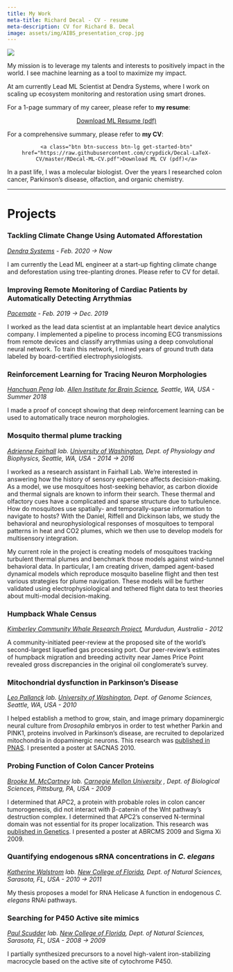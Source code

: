 ```yaml
---
title: My Work 
meta-title: Richard Decal - CV - resume 
meta-description: CV for Richard B. Decal 
image: assets/img/AIBS_presentation_crop.jpg
---
```


![]("assets/img/AIBS_presentation_crop.jpg")

My mission is to leverage my talents and interests to positively impact in the world. 
I see machine learning as a tool to maximize my impact. 

At am currently Lead ML Scientist at Dendra Systems, where I work on scaling up ecosystem monitoring and 
restoration using smart drones.

For a 1-page summary of my career, please refer to **my resume**:

<center>
<div class="get-started-wrap">
  <a class="btn btn-success btn-lg get-started-btn" href="https://raw.githubusercontent.com/crypdick/Decal-LaTeX-CV/master/Richard-Decal-resume.pdf">Download ML Resume (pdf)</a>
</div>
</center>

For a comprehensive summary, please refer to **my CV**:

<center>
<div class="get-started-wrap">
    <a class="btn btn-success btn-lg get-started-btn" href="https://raw.githubusercontent.com/crypdick/Decal-LaTeX-CV/master/RDecal-ML-CV.pdf">Download ML CV (pdf)</a>
</div>
</center>


In a past life, I was a molecular biologist. Over the years I researched colon cancer, Parkinson's disease, olfaction, and organic chemistry.

---

# Projects

### Tackling Climate Change Using Automated Afforestation

_[Dendra Systems](www.dendra.io) - Feb. 2020 → Now_

I am currently the Lead ML engineer at a start-up fighting climate change and deforestation using tree-planting drones. Please refer to CV for detail.

### Improving Remote Monitoring of Cardiac Patients by Automatically Detecting Arrythmias

_[Pacemate](www.pacemate.com) - Feb. 2019 → Dec. 2019_

I worked as the lead data scientist at an implantable heart device analytics company. I implemented a pipeline to
process incoming ECG transmissions from remote devices and classify arrythmias using a deep convolutional neural
network. To train this network, I mined years of ground truth data labeled by board-certified electrophysiologists.

### Reinforcement Learning for Tracing Neuron Morphologies

_[Hanchuan Peng](https://www.alleninstitute.org/what-we-do/brain-science/research/products-tools/vaa3d/)
lab. [Allen Institute for Brain Science](https://www.alleninstitute.org/what-we-do/brain-science/), Seattle, WA, USA -
Summer 2018_

I made a proof of concept showing that deep reinforcement learning can be used to automatically trace neuron
morphologies.

### Mosquito thermal plume tracking

_[Adrienne Fairhall](www.fairhalllab.com) lab. [University of Washington](uw.edu), Dept. of Physiology and Biophysics,
Seattle, WA, USA - 2014 → 2016_

I worked as a research assistant in Fairhall Lab. We're interested in answering how the history of sensory experience
affects decision-making. As a model, we use mosquitoes host-seeking behavior, as carbon dioxide and thermal signals are
known to inform their search. These thermal and olfactory cues have a complicated and sparse structure due to
turbulence. How do mosquitoes use spatially- and temporally-sparse information to navigate to hosts? With the Daniel,
Riffell and Dickinson labs, we study the behavioral and neurophysiological responses of mosquitoes to temporal patterns
in heat and CO2 plumes, which we then use to develop models for multisensory integration.

My current role in the project is creating models of mosquitoes tracking turbulent thermal plumes and benchmark those
models against wind-tunnel behavioral data. In particular, I am creating driven, damped agent-based dynamical models
which reproduce mosquito baseline flight and then test various strategies for plume navigation. These models will be
further validated using electrophysiological and tethered flight data to test theories about multi-modal decision-making.

### Humpback Whale Census

_[Kimberley Community Whale Research Project](https://kimberleycommunitywhaleresearch.wordpress.com/), Murdudun,
Australia - 2012_

A community-initiated peer-review at the proposed site of the world’s second-largest liquefied gas processing port. Our
peer-review’s estimates of humpback migration and breeding activity near James Price Point revealed gross discrepancies
in the original oil conglomerate’s survey.

### Mitochondrial dysfunction in Parkinson's Disease

_[Leo Pallanck](http://www.gs.washington.edu/faculty/pallanck.htm) lab. [University of Washington](uw.edu), Dept. of
Genome Sciences, Seattle, WA, USA - 2010_

I helped establish a method to grow, stain, and image primary dopaminergic neural culture from _Drosophila_ embryos in
order to test whether Parkin and PINK1, proteins involved in Parkinson’s disease, are recruited to depolarized
mitochondria in dopaminergic neurons. This research
was [published in PNAS](https://www.pnas.org/content/109/26/10438.short). I presented a poster at SACNAS 2010.

### Probing Function of Colon Cancer Proteins

_[Brooke M. McCartney](https://www.cmu.edu/bio/people/faculty/mccartney.html) lab. [Carnegie Mellon University](cmu.edu)
, Dept. of Biological Sciences, Pittsburg, PA, USA - 2009_

I determined that APC2, a protein with probable roles in colon cancer tumorogenesis, did not interact with β-catenin of
the Wnt pathway’s destruction complex. I determined that APC2’s conserved N-terminal domain was not essential for its
proper localization. This research was [published in Genetics](). I presented a poster at ABRCMS 2009 and Sigma Xi 2009.

### Quantifying endogenous sRNA concentrations in _C. elegans_

_[Katherine Walstrom](https://www.ncf.edu/directory/listing/katherine-walstrom/) lab. [New College of Florida](ncf.edu),
Dept. of Natural Sciences, Sarasota, FL, USA - 2010 → 2011_

My thesis proposes a model for RNA Helicase A function in endogenous _C. elegans_ RNAi pathways.

### Searching for P450 Active site mimics

_[Paul Scudder](https://www.ncf.edu/directory/listing/paul-scudder/) lab. [New College of Florida](ncf.edu), Dept. of
Natural Sciences, Sarasota, FL, USA - 2008 → 2009_

I partially synthesized precursors to a novel high-valent iron-stabilizing macrocycle based on the active site of
cytochrome P450.
